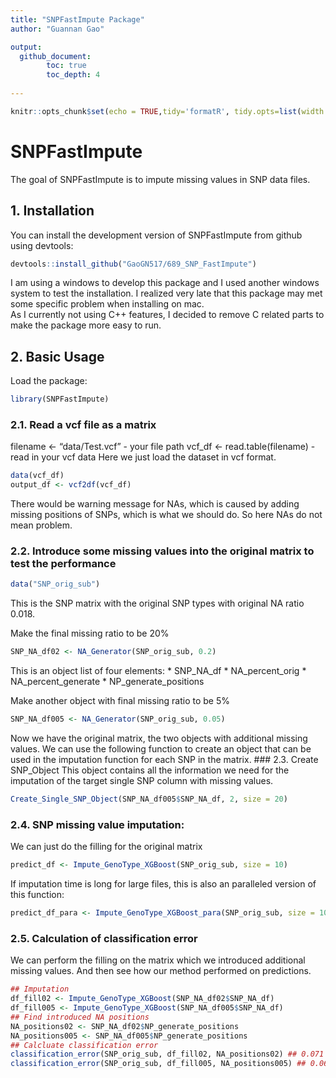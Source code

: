```yaml
---
title: "SNPFastImpute Package"
author: "Guannan Gao"

output: 
  github_document:
        toc: true
        toc_depth: 4
  
---
```


```r
knitr::opts_chunk$set(echo = TRUE,tidy='formatR', tidy.opts=list(width.cutoff = 70))
```

# SNPFastImpute

<!-- badges: start -->
<!-- badges: end -->

The goal of SNPFastImpute is to impute missing values in SNP data files. 

## 1. Installation

You can install the development version of SNPFastImpute from github using devtools:


``` r
devtools::install_github("GaoGN517/689_SNP_FastImpute")
```

I am using a windows to develop this package and I used another windows system to test the installation. 
I realized very late that this package may met some specific problem when installing on mac.  
As I currently not using C++ features, I decided to remove C related parts to make the package more easy to run. 


## 2. Basic Usage

Load the package:
```r
library(SNPFastImpute)
```

### 2.1. Read a vcf file as a matrix
filename <- "data/Test.vcf" - your file path
vcf_df <- read.table(filename) - read in your vcf data 
Here we just load the dataset in vcf format.

```r
data(vcf_df)
output_df <- vcf2df(vcf_df)
```
There would be warning message for NAs, which is caused by adding missing positions of SNPs, which is what we should do. So here NAs do not mean problem.

### 2.2. Introduce some missing values into the original matrix to test the performance
```r
data("SNP_orig_sub")
```
This is the SNP matrix with the original SNP types with original NA ratio 0.018.

Make the final missing ratio to be 20%
```r
SNP_NA_df02 <- NA_Generator(SNP_orig_sub, 0.2)
```
This is an object list of four elements:
* SNP_NA_df
* NA_percent_orig
* NA_percent_generate
* NP_generate_positions

Make another object with final missing ratio to be 5%
```r
SNP_NA_df005 <- NA_Generator(SNP_orig_sub, 0.05)
```

Now we have the original matrix, the two objects with additional missing values.
We can use the following function to create an object that can be used in the imputation function for each SNP in the matrix.
### 2.3. Create SNP_Object
This object contains all the information we need for the imputation of the target single SNP column with missing values. 
```r
Create_Single_SNP_Object(SNP_NA_df005$SNP_NA_df, 2, size = 20)
```

### 2.4. SNP missing value imputation:
We can just do the filling for the original matrix
```r
predict_df <- Impute_GenoType_XGBoost(SNP_orig_sub, size = 10)
```


If imputation time is long for large files, this is also an paralleled version of this function:
```r
predict_df_para <- Impute_GenoType_XGBoost_para(SNP_orig_sub, size = 10)
```

### 2.5. Calculation of classification error
We can perform the filling on the matrix which we introduced additional missing values. And then see how our method performed on predictions. 
```r
## Imputation
df_fill02 <- Impute_GenoType_XGBoost(SNP_NA_df02$SNP_NA_df)
df_fill005 <- Impute_GenoType_XGBoost(SNP_NA_df005$SNP_NA_df)
## Find introduced NA positions
NA_positions02 <- SNP_NA_df02$NP_generate_positions
NA_positions005 <- SNP_NA_df005$NP_generate_positions
## Calcluate classification error
classification_error(SNP_orig_sub, df_fill02, NA_positions02) ## 0.071
classification_error(SNP_orig_sub, df_fill005, NA_positions005) ## 0.061
```



